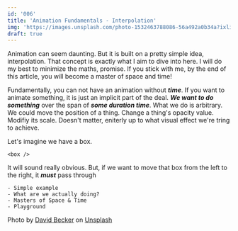 ```yaml
---
id: '006'
title: 'Animation Fundamentals - Interpolation'
img: 'https://images.unsplash.com/photo-1532463788086-56a492a0b34a?ixlib=rb-1.2.1&ixid=MnwxMjA3fDB8MHxwaG90by1wYWdlfHx8fGVufDB8fHx8&auto=format&fit=crop&w=2000&q=80'
draft: true
---
```


Animation can seem daunting. But it is built on a pretty simple idea, interpolation. That concept is exactly what I aim to dive into here. I will do my best to minimize the maths, promise. If you stick with me, by the end of this article, you will become a master of space and time!

Fundamentally, you can not have an animation without _**time**_. If you want to animate something, it is just an implicit part of the deal. _**We want to do something**_ over the span of _**some duration time**_. What we do is arbitrary. We could move the position of a thing. Change a thing's opacity value. Modifiy its scale. Doesn't matter, eniterly up to what visual effect we're tring to achieve.

Let's imagine we have a box.

```
<box />
```

It will sound really obvious. But, if we want to move that box from the left to the right, it _**must**_ pass through

```
- Simple example
- What are we actually doing?
- Masters of Space & Time
- Playground
```

<ImageAttribution>Photo by <a href="https://unsplash.com/@beckerworks?utm_source=unsplash&utm_medium=referral&utm_content=creditCopyText">David Becker</a> on <a href="https://unsplash.com/s/photos/movement?utm_source=unsplash&utm_medium=referral&utm_content=creditCopyText">Unsplash</a></ImageAttribution>
